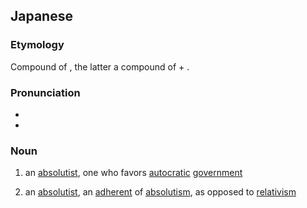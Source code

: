 ==Japanese==
{{ja-kanjitab|ぜつ|k1=ぜっ|たい|しゅ|ぎ|しゃ|yomi=on}}

===Etymology===
Compound of {{compound|lang=ja|sort=せったいしゅぎしゃ'|絶対|tr1=zettai|t1=absolute|主義者|tr2=shugisha|t2=-ist}}, the latter a compound of {{m|ja|主義|tr=shugi||principle, -ism}} + {{m|ja|者|tr=sha||person}}.

===Pronunciation===
* {{l|ja|sc=Latn|音読み|On'yomi}}
* {{IPA|lang=ja|[ze̞tːa̠i ɕʲɯᵝɡiɕʲa̠]|[ze̞tːa̠i ɕʲɯᵝŋiɕʲa̠]}}

===Noun===
{{ja-noun|ぜったい しゅぎしゃ}}

# {{lb|ja|politics|sort=せったいしゅぎしゃ'}} an [[absolutist]], one who favors [[autocratic]] [[government]]
# {{lb|ja|philosophy|sort=せったいしゅぎしゃ'}} an [[absolutist]], an [[adherent]] of [[absolutism]], as opposed to [[relativism]]